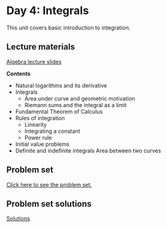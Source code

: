 # Day 4: Integrals

This unit covers basic introduction to integration.

## Lecture materials

[Algebra lecture slides](lecture-algebra.qmd)

**Contents**

- Natural logarithms and its derivative
- Integrals
    - Area under curve and geometric motivation
    - Riemann sums and the integral as a limit
- Fundamental Theorem of Calculus
- Rules of integration
    - Linearity
    - Integrating a constant 
    - Power rule
- Initial value problems
- Definite and indefinite integrals
Area between two curves

## Problem set

[Click here to see the problem set.](problem_set_algebra.qmd)

## Problem set solutions

[Solutions](solutions_problem_set_algebra.qmd)